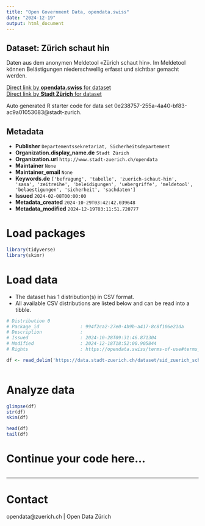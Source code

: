 ```yaml
---
title: "Open Government Data, opendata.swiss"
date: "2024-12-19"
output: html_document
---
```


## Dataset: Zürich schaut hin

Daten aus dem anonymen Meldetool «Zürich schaut hin». Im Meldetool können Belästigungen niederschwellig erfasst und sichtbar gemacht werden.

[Direct link by **opendata.swiss** for dataset](https://opendata.swiss/de/dataset/zurich-schaut-hin1)<br>
[Direct link by **Stadt Zürich** for dataset](https://data.stadt-zuerich.ch/dataset/sid_zuerich_schaut_hin_od6001)

Auto generated R starter code for data set 0e238757-255a-4a40-bf83-ac9a01053083@stadt-zurich.

## Metadata

- **Publisher** `Departementssekretariat, Sicherheitsdepartement`
- **Organization.display_name.de** `Stadt Zürich`
- **Organization.url** `http://www.stadt-zuerich.ch/opendata`
- **Maintainer** `None`
- **Maintainer_email** `None`
- **Keywords.de** `['befragung', 'tabelle', 'zuerich-schaut-hin', 'sasa', 'zeitreihe', 'beleidigungen', 'uebergriffe', 'meldetool', 'belaestigungen', 'sicherheit', 'sachdaten']`
- **Issued** `2024-02-08T00:00:00`
- **Metadata_created** `2024-10-29T03:42:42.039648`
- **Metadata_modified** `2024-12-19T03:11:51.720777`


# Load packages

```r

library(tidyverse)
library(skimr)

```

# Load data

-   The dataset has 1 distribution(s) in CSV format.
-   All available CSV distributions are listed below and can be read into a tibble.

```r

# Distribution 0
# Package_id               : 994f2ca2-27e0-4b9b-a417-8c8f106e21da
# Description              : 
# Issued                   : 2024-10-28T09:31:46.871304
# Modified                 : 2024-12-18T18:52:00.905844
# Rights                   : https://opendata.swiss/terms-of-use#terms_open

df <- read_delim('https://data.stadt-zuerich.ch/dataset/sid_zuerich_schaut_hin_od6001/download/BEV600OD6001.csv')



```

# Analyze data

```r

glimpse(df)
str(df)
skim(df)

head(df)
tail(df)

```

# Continue your code here...

```r

```

------------------------------------------------------------------------

# Contact

opendata@zuerich.ch | Open Data Zürich
